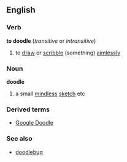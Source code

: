 ==English==
===Verb===
'''to doodle'''  (''transitive'' or ''intransitive'')
# to [[draw]] or [[scribble]] (something) [[aimlessly]]
===Noun===
{{wikipedia}}
'''doodle'''
# a small [[mindless]] [[sketch]] etc
===Derived terms===
*[[Google Doodle]]
===See also===
*[[doodlebug]]